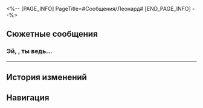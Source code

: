 <%-- [PAGE_INFO]
PageTitle=#Сообщения/Леонард#
[END_PAGE_INFO] --%>
{{Сообщение Инфобокс
|id          = 29
|Изображение = НИП Леонард Иконка.png
|Тип         = НИП
|Отправитель = Леонард
|Описание    = 
|Фракция     = 
}}

==Сюжетные сообщения==
===Эй, {{MC|ж=сестрёнка|м=дружище}}, ты ведь...===
{{Сообщения
|условие_получения = 
|текст =
:'''Леонард:''' Эй, {{MC|ж=сестрёнка|м=дружище}}, ты ведь всё ещё на станции? Поговорить надо.
:{Выбор} Да.
::'''(Первопроходец):''' Да, а что такое?
:{Выбор} Нет.
::'''(Первопроходец):''' Не, уже {{MC|ж=ушла|м=ушёл}}.
::'''(Первопроходец):''' Я уже не на станции.
::'''(Первопроходец):''' И больше не вернусь.
::'''Леонард:''' ...
::'''Леонард:''' Ну перестань.
:{Выбор} А чего раньше не говорилось?
::'''(Первопроходец):''' А чего раньше не говорилось?
::'''Леонард:''' Да тут столько людей, как-то неудобно было.
:'''Леонард:''' Хоть проблема уже и разрешилась, я всё равно переживаю за безопасность сетей станции.
:'''Леонард:''' Хочу максимально подготовиться, но нужно твоё мнение.
:'''Леонард:''' Давай подробнее при встрече обсудим. Буду ждать возле офиса.
:'''Леонард:''' Обязательно приходи!
}}
----

==История изменений==
{{История изменений|2.7}}

==Навигация==
{{Сообщения Навбокс}}